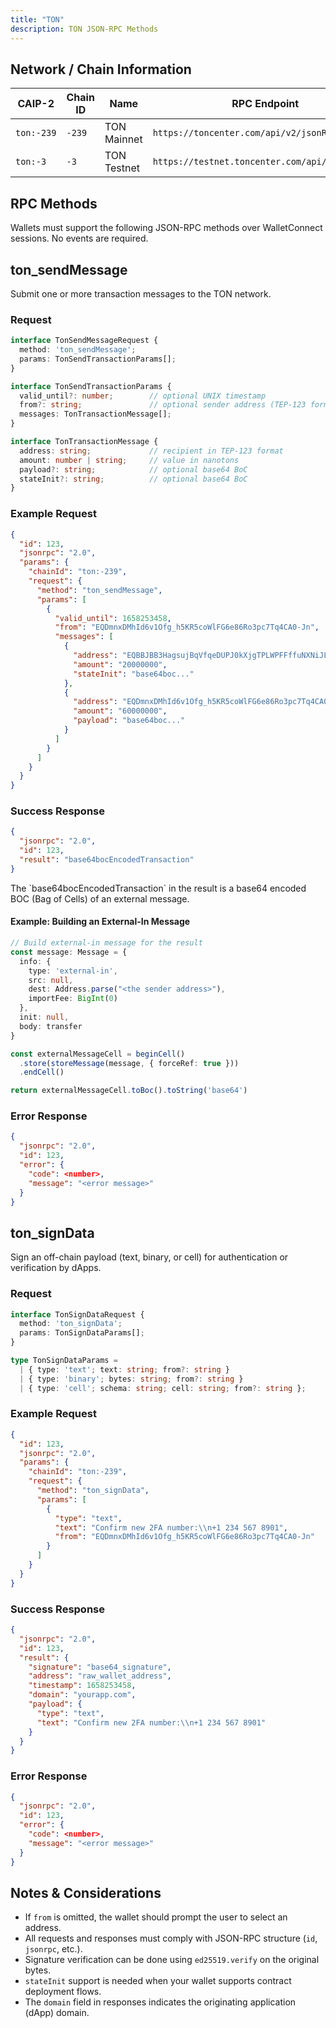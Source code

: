 ```yaml
---
title: "TON"
description: TON JSON-RPC Methods
---
```


## Network / Chain Information

| CAIP-2 | Chain ID | Name | RPC Endpoint | Namespace |
|--------|----------|------|--------------|-----------|
| `ton:-239` | `-239` | TON Mainnet | `https://toncenter.com/api/v2/jsonRPC` | `ton` |
| `ton:-3` | `-3` | TON Testnet | `https://testnet.toncenter.com/api/v2/jsonRPC` | `ton` |

## RPC Methods

Wallets must support the following JSON-RPC methods over WalletConnect sessions. No events are required.

## ton_sendMessage

Submit one or more transaction messages to the TON network.

### Request

```typescript
interface TonSendMessageRequest {
  method: 'ton_sendMessage';
  params: TonSendTransactionParams[];
}

interface TonSendTransactionParams {
  valid_until?: number;        // optional UNIX timestamp
  from?: string;               // optional sender address (TEP-123 format)
  messages: TonTransactionMessage[];
}

interface TonTransactionMessage {
  address: string;             // recipient in TEP-123 format
  amount: number | string;     // value in nanotons
  payload?: string;            // optional base64 BoC
  stateInit?: string;          // optional base64 BoC
}
```

### Example Request

```json
{
  "id": 123,
  "jsonrpc": "2.0",
  "params": {
    "chainId": "ton:-239",
    "request": {
      "method": "ton_sendMessage",
      "params": [
        {
          "valid_until": 1658253458,
          "from": "EQDmnxDMhId6v1Ofg_h5KR5coWlFG6e86Ro3pc7Tq4CA0-Jn",
          "messages": [
            {
              "address": "EQBBJBB3HagsujBqVfqeDUPJ0kXjgTPLWPFFffuNXNiJL0aA",
              "amount": "20000000",
              "stateInit": "base64boc..."
            },
            {
              "address": "EQDmnxDMhId6v1Ofg_h5KR5coWlFG6e86Ro3pc7Tq4CA0-Jn",
              "amount": "60000000",
              "payload": "base64boc..."
            }
          ]
        }
      ]
    }
  }
}
```

### Success Response

```json
{
  "jsonrpc": "2.0",
  "id": 123,
  "result": "base64bocEncodedTransaction"
}
```

<Note>
The `base64bocEncodedTransaction` in the result is a base64 encoded BOC (Bag of Cells) of an external message.
</Note>

#### Example: Building an External-In Message

```typescript
// Build external-in message for the result
const message: Message = {
  info: {
    type: 'external-in',
    src: null,
    dest: Address.parse("<the sender address>"),
    importFee: BigInt(0)
  },
  init: null,
  body: transfer
}

const externalMessageCell = beginCell()
  .store(storeMessage(message, { forceRef: true }))
  .endCell()

return externalMessageCell.toBoc().toString('base64')
```

### Error Response

```json
{
  "jsonrpc": "2.0",
  "id": 123,
  "error": {
    "code": <number>,
    "message": "<error message>"
  }
}
```

## ton_signData

Sign an off-chain payload (text, binary, or cell) for authentication or verification by dApps.

### Request

```typescript
interface TonSignDataRequest {
  method: 'ton_signData';
  params: TonSignDataParams[];
}

type TonSignDataParams =
  | { type: 'text'; text: string; from?: string }
  | { type: 'binary'; bytes: string; from?: string }
  | { type: 'cell'; schema: string; cell: string; from?: string };
```

### Example Request

```json
{
  "id": 123,
  "jsonrpc": "2.0",
  "params": {
    "chainId": "ton:-239",
    "request": {
      "method": "ton_signData",
      "params": [
        {
          "type": "text",
          "text": "Confirm new 2FA number:\\n+1 234 567 8901",
          "from": "EQDmnxDMhId6v1Ofg_h5KR5coWlFG6e86Ro3pc7Tq4CA0-Jn"
        }
      ]
    }
  }
}
```

### Success Response

```json
{
  "jsonrpc": "2.0",
  "id": 123,
  "result": {
    "signature": "base64_signature",
    "address": "raw_wallet_address",
    "timestamp": 1658253458,
    "domain": "yourapp.com",
    "payload": {
      "type": "text",
      "text": "Confirm new 2FA number:\\n+1 234 567 8901"
    }
  }
}
```

### Error Response

```json
{
  "jsonrpc": "2.0",
  "id": 123,
  "error": {
    "code": <number>,
    "message": "<error message>"
  }
}
```

## Notes & Considerations

- If `from` is omitted, the wallet should prompt the user to select an address.
- All requests and responses must comply with JSON-RPC structure (`id`, `jsonrpc`, etc.).
- Signature verification can be done using `ed25519.verify` on the original bytes.
- `stateInit` support is needed when your wallet supports contract deployment flows.
- The `domain` field in responses indicates the originating application (dApp) domain.
